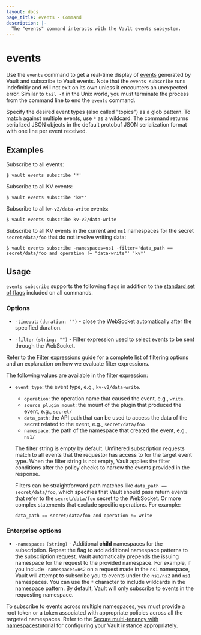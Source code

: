 ```yaml
---
layout: docs
page_title: events - Command
description: |-
  The "events" command interacts with the Vault events subsystem.
---
```


# events

Use the `events` command to get a real-time display of
[events](/vault/docs/concepts/events) generated by Vault and subscribe to Vault
events. Note that the `events subscribe` runs indefinitly and will not exit on
its own unless it encounters an unexpected error. Similar to `tail -f` in the
Unix world, you must terminate the process from the command line to end the
`events` command.

Specify the desired event types (also called "topics") as a glob pattern. To
match against multiple events, use `*` as a wildcard. The command returns
serialized JSON objects in the default protobuf JSON serialization format with
one line per event received.

## Examples

Subscribe to all events:

```shell-session
$ vault events subscribe '*'
```

Subscribe to all KV events:

```shell-session
$ vault events subscribe 'kv*'
```

Subscribe to all `kv-v2/data-write` events:

```shell-session
$ vault events subscribe kv-v2/data-write
```

Subscribe to all KV events in the current and `ns1` namespaces for the secret `secret/data/foo` that do not involve writing data:

```shell-session
$ vault events subscribe -namespaces=ns1 -filter='data_path == secret/data/foo and operation != "data-write"' 'kv*'
```

## Usage

`events subscribe` supports the following flags in addition to the [standard set of
flags](/vault/docs/commands) included on all commands.

### Options

- `-timeout`: `(duration: "")` - close the WebSocket automatically after the
  specified duration.

- `-filter` `(string: "")` - Filter expression used to select events to be sent
  through the WebSocket.

Refer to the [Filter expressions](/vault/docs/concepts/filtering) guide for a complete
list of filtering options and an explanation on how we evaluate filter expressions.

  The following values are available in the filter expression:
  - `event_type`: the event type, e.g., `kv-v2/data-write`.
	- `operation`: the operation name that caused the event, e.g., `write`.
	- `source_plugin_mount`: the mount of the plugin that produced the event,
    e.g., `secret/`
	- `data_path`: the API path that can be used to access the data of the secret related to the event, e.g., `secret/data/foo`
	- `namespace`: the path of the namespace that created the event, e.g., `ns1/`

    The filter string is empty by default. Unfiltered subscription requests match to
    all events that the requestor has access to for the target event type. When the
    filter string is not empty, Vault applies the filter conditions after the policy
    checks to narrow the events provided in the response.

    Filters can be straightforward path matches like
    `data_path == secret/data/foo`, which specifies that Vault should pass
    return events that refer to the `secret/data/foo` secret to the WebSocket.
    Or more complex statements that exclude specific operations. For example:
      ```
      data_path == secret/data/foo and operation != write
      ```


### Enterprise options

<EnterpriseAlert product="vault" />

- `-namespaces` `(string)` - Additional **child** namespaces for the
  subscription. Repeat the flag to add additional namespace patterns to the
  subscription request. Vault automatically prepends the issuing namespace for
  the request to the provided namespace. For example, if you include
  `-namespaces=ns2` on a request made in the `ns1` namespace, Vault will attempt
  to subscribe you to events under the `ns1/ns2` and `ns1` namespaces. You can
  use the `*` character to include wildcards in the namespace pattern. By
  default, Vault will only subscribe to events in the requesting namespace.

<Note>
  To subscribe to events across multiple namespaces, you must provide a root
  token or a token associated with appropriate policies across all the targeted
  namespaces. Refer to
  the <a href="/vault/tutorials/enterprise/namespaces">Secure multi-tenancy with
  namespaces</a>tutorial for configuring your Vault instance appropriately.
</Note>
